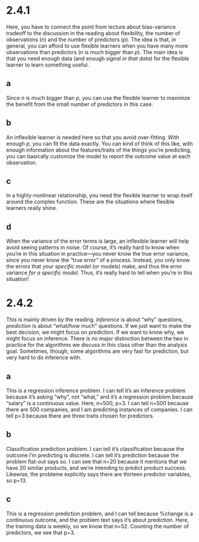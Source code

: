 # 2.4.1

Here, you have to connect the point from lecture about bias-variance tradeoff to the discussion in the reading about flexibility, the number of observations ($n$) and the number of predictors ($p$). The idea is that, in general, you can afford to use flexible learners when you have many more observations than predictors ($n$ is much bigger than $p$). The main idea is that you need enough data (and enough *signal in that data*) for the flexible learner to learn something useful.

## a 

Since $n$ is much bigger than $p$, you can use the flexible learner to maximize the benefit from the small number of predictors in this case. 

## b

An inflexible learner is needed here so that you avoid over-fitting. With enough $p$, you can fit the data exactly. You can kind of think of this like, with enough information about the features/traits of the things you're predicting, you can basically customize the model to report the outcome value at each observation. 

## c

In a highly-nonlinear relationship, you need the flexible learner to wrap itself around the complex function. These are the situations where flexible learners really shine. 

## d 

When the variance of the error terms is large, an inflexible learner will help avoid seeing patterns in noise. Of course, it's really hard to know when you're in this situation in practice---you never know the true error variance, since you never know the "true error" of a process. Instead, you only know the errors that *your specific model* (or models) make, and thus the error variance *for a specific model*. Thus, it's really hard to tell when you're in this situation! 

# 2.4.2

This is mainly driven by the reading. *Inference* is about "why" questions, *prediction* is about "what/how much" questions. If we just want to make the best decision, we might focus on prediction. If we want to know why, we might focus on inference. There is no major distinction between the two in practice for the algorithms we discuss in this class other than the analysis goal. Sometimes, though, some algorithms are very fast for prediction, but very hard to do inference with. 

## a

This is a regression inference problem. I can tell it's an inference problem because it's asking "why", not "what," and it's a regression problem because "salary" is a continuous value. Here, n=500, p=3. I can tell n=500 because there are 500 companies, and I am predicting instances of companies. I can tell p=3 because there are three traits chosen for predictors. 

## b

Classification prediction problem. I can tell it's classification because the outcome I'm predicting is discrete. I can tell it's prediction because the problem flat-out says so. I can see that n=20 because it mentions that we have 20 similar products, and we're intending to predict product success. Likewise, the probleme explicitly says there are thirteen predictor variables, so p=13. 

## c

This is a regression prediction problem, and I can tell because %change is a continuous outcome, and the problem text says it's about prediction. Here, the training data is weekly, so we know that n=52. Counting the number of predictors, we see that p=3. 